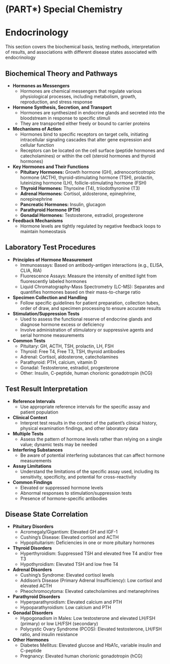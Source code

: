 # (PART\*) Special Chemistry {-}

# Endocrinology {-}

This section covers the biochemical basis, testing methods, interpretation of results, and associations with different disease states associated with endocrinology

## **Biochemical Theory and Pathways** {-}

*   **Hormones as Messengers**
    *   Hormones are chemical messengers that regulate various physiological processes, including metabolism, growth, reproduction, and stress response
*   **Hormone Synthesis, Secretion, and Transport**
    *   Hormones are synthesized in endocrine glands and secreted into the bloodstream in response to specific stimuli
    *   They are transported either freely or bound to carrier proteins
*   **Mechanisms of Action**
    *   Hormones bind to specific receptors on target cells, initiating intracellular signaling cascades that alter gene expression and cellular function
    *   Receptors can be located on the cell surface (peptide hormones and catecholamines) or within the cell (steroid hormones and thyroid hormones)
*   **Key Hormones and Their Functions**
    *   **Pituitary Hormones:** Growth hormone (GH), adrenocorticotropic hormone (ACTH), thyroid-stimulating hormone (TSH), prolactin, luteinizing hormone (LH), follicle-stimulating hormone (FSH)
    *   **Thyroid Hormones:** Thyroxine (T4), triiodothyronine (T3)
    *   **Adrenal Hormones:** Cortisol, aldosterone, epinephrine, norepinephrine
    *   **Pancreatic Hormones:** Insulin, glucagon
    *   **Parathyroid Hormone (PTH)**
    *   **Gonadal Hormones:** Testosterone, estradiol, progesterone
*   **Feedback Mechanisms**
    *   Hormone levels are tightly regulated by negative feedback loops to maintain homeostasis

## **Laboratory Test Procedures** {-}

*   **Principles of Hormone Measurement**
    *   Immunoassays: Based on antibody-antigen interactions (e.g., ELISA, CLIA, RIA)
    *   Fluorescence Assays: Measure the intensity of emitted light from fluorescently labeled hormones
    *   Liquid Chromatography-Mass Spectrometry (LC-MS): Separates and quantifies hormones based on their mass-to-charge ratio
*   **Specimen Collection and Handling**
    *   Follow specific guidelines for patient preparation, collection tubes, order of draw, and specimen processing to ensure accurate results
*   **Stimulation/Suppression Tests**
    *   Used to assess the functional reserve of endocrine glands and diagnose hormone excess or deficiency
    *   Involve administration of stimulatory or suppressive agents and serial hormone measurements
*   **Common Tests**
    *   Pituitary: GH, ACTH, TSH, prolactin, LH, FSH
    *   Thyroid: Free T4, Free T3, TSH, thyroid antibodies
    *   Adrenal: Cortisol, aldosterone, catecholamines
    *   Parathyroid: PTH, calcium, vitamin D
    *   Gonadal: Testosterone, estradiol, progesterone
    *   Other: Insulin, C-peptide, human chorionic gonadotropin (hCG)

## **Test Result Interpretation** {-}

*   **Reference Intervals**
    *   Use appropriate reference intervals for the specific assay and patient population
*   **Clinical Context**
    *   Interpret test results in the context of the patient's clinical history, physical examination findings, and other laboratory data
*   **Multiple Tests**
    *   Assess the pattern of hormone levels rather than relying on a single value; dynamic tests may be needed
*   **Interfering Substances**
    *   Be aware of potential interfering substances that can affect hormone measurements
*   **Assay Limitations**
    *   Understand the limitations of the specific assay used, including its sensitivity, specificity, and potential for cross-reactivity
*   **Common Findings**
    *   Elevated or suppressed hormone levels
    *   Abnormal responses to stimulation/suppression tests
    *   Presence of hormone-specific antibodies

## **Disease State Correlation** {-}

*   **Pituitary Disorders**
    *   Acromegaly/Gigantism: Elevated GH and IGF-1
    *   Cushing's Disease: Elevated cortisol and ACTH
    *   Hypopituitarism: Deficiencies in one or more pituitary hormones
*   **Thyroid Disorders**
    *   Hyperthyroidism: Suppressed TSH and elevated free T4 and/or free T3
    *   Hypothyroidism: Elevated TSH and low free T4
*   **Adrenal Disorders**
    *   Cushing's Syndrome: Elevated cortisol levels
    *   Addison's Disease (Primary Adrenal Insufficiency): Low cortisol and elevated ACTH
    *   Pheochromocytoma: Elevated catecholamines and metanephrines
*   **Parathyroid Disorders**
    *   Hyperparathyroidism: Elevated calcium and PTH
    *   Hypoparathyroidism: Low calcium and PTH
*   **Gonadal Disorders**
    *   Hypogonadism in Males: Low testosterone and elevated LH/FSH (primary) or low LH/FSH (secondary)
    *   Polycystic Ovary Syndrome (PCOS): Elevated testosterone, LH/FSH ratio, and insulin resistance
*   **Other Hormones**
    *   Diabetes Mellitus: Elevated glucose and HbA1c, variable insulin and C-peptide
    *   Pregnancy: Elevated human chorionic gonadotropin (hCG)
